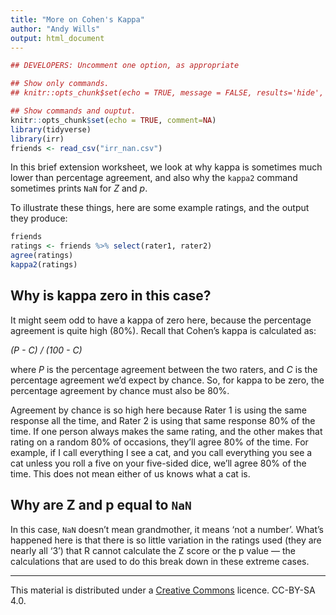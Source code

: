 ```yaml
---
title: "More on Cohen's Kappa"
author: "Andy Wills"
output: html_document
---
```


```r
## DEVELOPERS: Uncomment one option, as appropriate

## Show only commands.
## knitr::opts_chunk$set(echo = TRUE, message = FALSE, results='hide', fig.keep = 'none', comment=NA)

## Show commands and ouptut.
knitr::opts_chunk$set(echo = TRUE, comment=NA)
library(tidyverse)
library(irr)
friends <- read_csv("irr_nan.csv")
```
In this brief extension worksheet, we look at why kappa is sometimes much lower than percentage agreement, and also why the `kappa2` command sometimes prints `NaN` for _Z_ and _p_. 

To illustrate these things, here are some example ratings, and the output they produce:

```r
friends
ratings <- friends %>% select(rater1, rater2)
agree(ratings)
kappa2(ratings)
```


## Why is kappa zero in this case?

It might seem odd to have a kappa of zero here, because the percentage agreement is quite high (80%). Recall that Cohen's kappa is calculated as:

_(P - C) / (100 - C)_

where _P_ is the percentage agreement between the two raters, and _C_ is the percentage agreement we'd expect by chance. So, for kappa to be zero, the percentage agreement by chance must also be 80%. 

Agreement by chance is so high here because Rater 1 is using the same response all the time, and Rater 2 is using that same response 80% of the time. If one person always makes the same rating, and the other makes that rating on a random 80% of occasions, they'll agree 80% of the time. For example, if I call everything I see a cat, and you call everything you see a cat unless you roll a five on your five-sided dice, we'll agree 80% of the time. This does not mean either of us knows what a cat is.

## Why are Z and p equal to `NaN`

In this case, `NaN` doesn't mean grandmother, it means 'not a number'. What's happened here is that there is so little variation in the ratings used (they are nearly all '3') that R cannot calculate the Z score or the p value --- the calculations that are used to do this break down in these extreme cases.


----

This material is distributed under a [Creative Commons](https://creativecommons.org/) licence. CC-BY-SA 4.0. 




